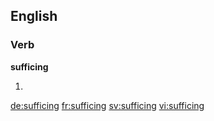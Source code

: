 ==English==

===Verb===
'''sufficing'''

# {{present participle of|suffice}}

[[de:sufficing]]
[[fr:sufficing]]
[[sv:sufficing]]
[[vi:sufficing]]